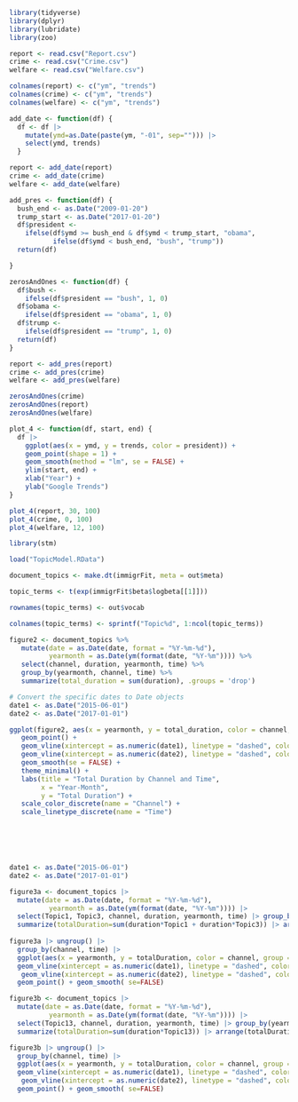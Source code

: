 ```r
library(tidyverse)
library(dplyr)
library(lubridate)
library(zoo)

```

```r
report <- read.csv("Report.csv")
crime <- read.csv("Crime.csv")
welfare <- read.csv("Welfare.csv")
```


```r
colnames(report) <- c("ym", "trends")
colnames(crime) <- c("ym", "trends")
colnames(welfare) <- c("ym", "trends")
```

```r
add_date <- function(df) {
  df <- df |>  
    mutate(ymd=as.Date(paste(ym, "-01", sep=""))) |> 
    select(ymd, trends)
  }
```

```r
report <- add_date(report) 
crime <- add_date(crime) 
welfare <- add_date(welfare) 
```

```r
add_pres <- function(df) {
  bush_end <- as.Date("2009-01-20")
  trump_start <- as.Date("2017-01-20")
  df$president <- 
    ifelse(df$ymd >= bush_end & df$ymd < trump_start, "obama", 
           ifelse(df$ymd < bush_end, "bush", "trump")) 
  return(df)

}
```

```r
zerosAndOnes <- function(df) {
  df$bush <- 
    ifelse(df$president == "bush", 1, 0) 
  df$obama <- 
    ifelse(df$president == "obama", 1, 0) 
  df$trump <- 
    ifelse(df$president == "trump", 1, 0) 
  return(df)
}
```


```r
report <- add_pres(report)
crime <- add_pres(crime) 
welfare <- add_pres(welfare)
```


```r
zerosAndOnes(crime)
zerosAndOnes(report)
zerosAndOnes(welfare)
```




```r
plot_4 <- function(df, start, end) {
  df |>
    ggplot(aes(x = ymd, y = trends, color = president)) +
    geom_point(shape = 1) +
    geom_smooth(method = "lm", se = FALSE) + 
    ylim(start, end) +
    xlab("Year") +
    ylab("Google Trends")
}
```


```r
plot_4(report, 30, 100)
plot_4(crime, 0, 100)
plot_4(welfare, 12, 100)
```

```r

library(stm)

load("TopicModel.RData")

document_topics <- make.dt(immigrFit, meta = out$meta)

topic_terms <- t(exp(immigrFit$beta$logbeta[[1]]))

rownames(topic_terms) <- out$vocab

colnames(topic_terms) <- sprintf("Topic%d", 1:ncol(topic_terms))


```

```r




figure2 <- document_topics %>%
   mutate(date = as.Date(date, format = "%Y-%m-%d"),
          yearmonth = as.Date(ym(format(date, "%Y-%m")))) %>%
   select(channel, duration, yearmonth, time) %>%
   group_by(yearmonth, channel, time) %>%
   summarize(total_duration = sum(duration), .groups = 'drop')

# Convert the specific dates to Date objects
date1 <- as.Date("2015-06-01")
date2 <- as.Date("2017-01-01")

ggplot(figure2, aes(x = yearmonth, y = total_duration, color = channel, group = interaction(channel, time))) +
   geom_point() +
   geom_vline(xintercept = as.numeric(date1), linetype = "dashed", color = "black") +
   geom_vline(xintercept = as.numeric(date2), linetype = "dashed", color = "black") +
   geom_smooth(se = FALSE) +
   theme_minimal() +
   labs(title = "Total Duration by Channel and Time",
        x = "Year-Month",
        y = "Total Duration") +
   scale_color_discrete(name = "Channel") +
   scale_linetype_discrete(name = "Time")




  

```


```r

date1 <- as.Date("2015-06-01")
date2 <- as.Date("2017-01-01") 

figure3a <- document_topics |> 
  mutate(date = as.Date(date, format = "%Y-%m-%d"),
          yearmonth = as.Date(ym(format(date, "%Y-%m")))) |>
  select(Topic1, Topic3, channel, duration, yearmonth, time) |> group_by(yearmonth, channel, time) |>
  summarize(totalDuration=sum(duration*Topic1 + duration*Topic3)) |> arrange(totalDuration)
 
figure3a |> ungroup() |> 
  group_by(channel, time) |> 
  ggplot(aes(x = yearmonth, y = totalDuration, color = channel, group = interaction(channel, time))) + 
  geom_vline(xintercept = as.numeric(date1), linetype = "dashed", color = "black") +
   geom_vline(xintercept = as.numeric(date2), linetype = "dashed", color = "black") +
  geom_point() + geom_smooth( se=FALSE) 

figure3b <- document_topics |> 
  mutate(date = as.Date(date, format = "%Y-%m-%d"),
          yearmonth = as.Date(ym(format(date, "%Y-%m")))) |>
  select(Topic13, channel, duration, yearmonth, time) |> group_by(yearmonth, channel, time) |>
  summarize(totalDuration=sum(duration*Topic13)) |> arrange(totalDuration)

figure3b |> ungroup() |> 
  group_by(channel, time) |> 
  ggplot(aes(x = yearmonth, y = totalDuration, color = channel, group = interaction(channel, time))) + 
  geom_vline(xintercept = as.numeric(date1), linetype = "dashed", color = "black") +
   geom_vline(xintercept = as.numeric(date2), linetype = "dashed", color = "black") +
  geom_point() + geom_smooth( se=FALSE) 

```

